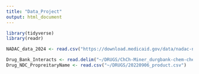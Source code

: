 ```yaml
---
title: "Data_Project"
output: html_document
---
```

```r
library(tidyverse)
library(readr)
```

```r
NADAC_data_2024 <- read.csv("https://download.medicaid.gov/data/nadac-national-average-drug-acquisition-cost-10-16-2024.csv")

```
```r
Drug_Bank_Interacts <- read.delim("~/DRUGS/ChCh-Miner_durgbank-chem-chem.tsv", header=FALSE)
Drug_NDC_PropreitaryName <- read.csv("~/DRUGS/20220906_product.csv")
```

